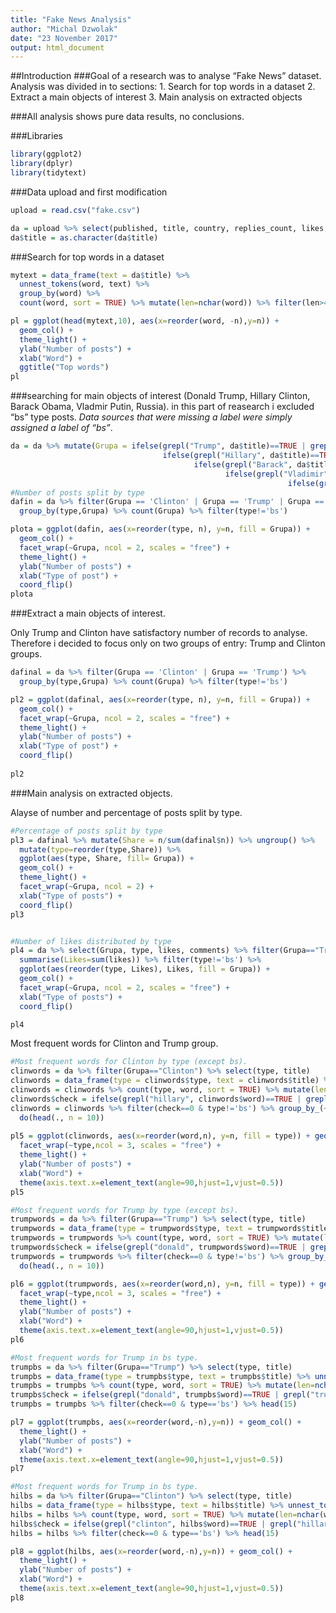 ---
title: "Fake News Analysis"
author: "Michal Dzwolak"
date: "23 November 2017"
output: html_document
---

##Introduction
###Goal of a research was to analyse "Fake News" dataset. Analysis was divided in to sections:
1. Search for top words in a dataset
2. Extract a main objects of interest
3. Main analysis on extracted objects

###All analysis shows pure data results, no conclusions. 

###Libraries
```{r lib, message=FALSE, warning=FALSE, echo=TRUE}
library(ggplot2)
library(dplyr)
library(tidytext)
```

###Data upload and first modification
```{r data, cache=TRUE, message=FALSE, warning=FALSE, echo=TRUE}
upload = read.csv("fake.csv")

da = upload %>% select(published, title, country, replies_count, likes, comments, shares, type)
da$title = as.character(da$title)
```

###Search for top words in a dataset
```{r search, message=FALSE, warning=FALSE, echo=TRUE}
mytext = data_frame(text = da$title) %>% 
  unnest_tokens(word, text) %>% 
  group_by(word) %>% 
  count(word, sort = TRUE) %>% mutate(len=nchar(word)) %>% filter(len>4)

pl = ggplot(head(mytext,10), aes(x=reorder(word, -n),y=n)) + 
  geom_col() + 
  theme_light() + 
  ylab("Number of posts") + 
  xlab("Word") + 
  ggtitle("Top words")
pl
```

###searching for main objects of interest (Donald Trump, Hillary Clinton, Barack Obama, Vladmir Putin, Russia). in this part of reasearch i excluded "bs" type posts. *Data sources that were missing a label were simply assigned a label of "bs"*.
```{r search2, message=FALSE, warning=FALSE, echo=TRUE}
da = da %>% mutate(Grupa = ifelse(grepl("Trump", da$title)==TRUE | grepl("Donald", da$title)==TRUE,"Trump",
                                  ifelse(grepl("Hillary", da$title)==TRUE | grepl("Clinton", da$title)==TRUE,"Clinton",
                                         ifelse(grepl("Barack", da$title)==TRUE | grepl("Obama", da$title)==TRUE,"Obama",
                                                ifelse(grepl("Vladimir", da$title)==TRUE | grepl("Putin", da$title)==TRUE,"Putin",
                                                              ifelse(grepl("Russia", da$title)==TRUE,"Russia",0))))))
#Number of posts split by type
dafin = da %>% filter(Grupa == 'Clinton' | Grupa == 'Trump' | Grupa == 'Obama' | Grupa == 'Putin' | Grupa == 'Russia') %>% 
  group_by(type,Grupa) %>% count(Grupa) %>% filter(type!='bs')

plota = ggplot(dafin, aes(x=reorder(type, n), y=n, fill = Grupa)) + 
  geom_col() + 
  facet_wrap(~Grupa, ncol = 2, scales = "free") + 
  theme_light() + 
  ylab("Number of posts") + 
  xlab("Type of post") + 
  coord_flip()
plota
```

###Extract a main objects of interest.

Only Trump and Clinton have satisfactory number of records to analyse. Therefore i decided to focus only on two groups of entry: Trump and Clinton groups. 
```{r search3, message=FALSE, warning=FALSE, echo=TRUE}
dafinal = da %>% filter(Grupa == 'Clinton' | Grupa == 'Trump') %>% 
  group_by(type,Grupa) %>% count(Grupa) %>% filter(type!='bs')

pl2 = ggplot(dafinal, aes(x=reorder(type, n), y=n, fill = Grupa)) + 
  geom_col() + 
  facet_wrap(~Grupa, ncol = 2, scales = "free") + 
  theme_light() + 
  ylab("Number of posts") + 
  xlab("Type of post") + 
  coord_flip()
  
pl2
```

###Main analysis on extracted objects.

Alayse of number and percentage of posts split by type.
```{r search4, message=FALSE, warning=FALSE, echo=TRUE}
#Percentage of posts split by type     
pl3 = dafinal %>% mutate(Share = n/sum(dafinal$n)) %>% ungroup() %>% 
  mutate(type=reorder(type,Share)) %>% 
  ggplot(aes(type, Share, fill= Grupa)) + 
  geom_col() + 
  theme_light() + 
  facet_wrap(~Grupa, ncol = 2) + 
  xlab("Type of posts") + 
  coord_flip()
pl3


#Number of likes distributed by type
pl4 = da %>% select(Grupa, type, likes, comments) %>% filter(Grupa=="Trump" | Grupa=="Clinton") %>% group_by(Grupa, type) %>% 
  summarise(Likes=sum(likes)) %>% filter(type!='bs') %>%
  ggplot(aes(reorder(type, Likes), Likes, fill = Grupa)) +
  geom_col() + 
  facet_wrap(~Grupa, ncol = 2, scales = "free") + 
  xlab("Type of posts") + 
  coord_flip()

pl4
```

Most frequent words for Clinton and Trump group.
```{r search5, message=FALSE, warning=FALSE, echo=TRUE}
#Most frequent words for Clinton by type (except bs).
clinwords = da %>% filter(Grupa=="Clinton") %>% select(type, title) 
clinwords = data_frame(type = clinwords$type, text = clinwords$title) %>% unnest_tokens(word, text) 
clinwords = clinwords %>% count(type, word, sort = TRUE) %>% mutate(len=nchar(word)) %>% filter(len>4) 
clinwords$check = ifelse(grepl("hillary", clinwords$word)==TRUE | grepl("clinton", clinwords$word)==TRUE,1,0)
clinwords = clinwords %>% filter(check==0 & type!='bs') %>% group_by_(~ type) %>%
  do(head(., n = 10))
  
pl5 = ggplot(clinwords, aes(x=reorder(word,n), y=n, fill = type)) + geom_col() + 
  facet_wrap(~type,ncol = 3, scales = "free") + 
  theme_light() +
  ylab("Number of posts") + 
  xlab("Word") + 
  theme(axis.text.x=element_text(angle=90,hjust=1,vjust=0.5))
pl5

#Most frequent words for Trump by type (except bs).
trumpwords = da %>% filter(Grupa=="Trump") %>% select(type, title) 
trumpwords = data_frame(type = trumpwords$type, text = trumpwords$title) %>% unnest_tokens(word, text) 
trumpwords = trumpwords %>% count(type, word, sort = TRUE) %>% mutate(len=nchar(word)) %>% filter(len>4) 
trumpwords$check = ifelse(grepl("donald", trumpwords$word)==TRUE | grepl("trump", trumpwords$word)==TRUE,1,0)
trumpwords = trumpwords %>% filter(check==0 & type!='bs') %>% group_by_(~ type) %>%
  do(head(., n = 10))

pl6 = ggplot(trumpwords, aes(x=reorder(word,n), y=n, fill = type)) + geom_col() + 
  facet_wrap(~type,ncol = 3, scales = "free") + 
  theme_light() +
  ylab("Number of posts") + 
  xlab("Word") +
  theme(axis.text.x=element_text(angle=90,hjust=1,vjust=0.5))
pl6

#Most frequent words for Trump in bs type.
trumpbs = da %>% filter(Grupa=="Trump") %>% select(type, title) 
trumpbs = data_frame(type = trumpbs$type, text = trumpbs$title) %>% unnest_tokens(word, text)
trumpbs = trumpbs %>% count(type, word, sort = TRUE) %>% mutate(len=nchar(word)) %>% filter(len>4) 
trumpbs$check = ifelse(grepl("donald", trumpbs$word)==TRUE | grepl("trump", trumpbs$word)==TRUE,1,0)
trumpbs = trumpbs %>% filter(check==0 & type=='bs') %>% head(15)

pl7 = ggplot(trumpbs, aes(x=reorder(word,-n),y=n)) + geom_col() +
  theme_light() +
  ylab("Number of posts") + 
  xlab("Word") + 
  theme(axis.text.x=element_text(angle=90,hjust=1,vjust=0.5))
pl7    

#Most frequent words for Trump in bs type.
hilbs = da %>% filter(Grupa=="Clinton") %>% select(type, title) 
hilbs = data_frame(type = hilbs$type, text = hilbs$title) %>% unnest_tokens(word, text)
hilbs = hilbs %>% count(type, word, sort = TRUE) %>% mutate(len=nchar(word)) %>% filter(len>4) 
hilbs$check = ifelse(grepl("clinton", hilbs$word)==TRUE | grepl("hillary", hilbs$word)==TRUE,1,0)
hilbs = hilbs %>% filter(check==0 & type=='bs') %>% head(15)

pl8 = ggplot(hilbs, aes(x=reorder(word,-n),y=n)) + geom_col() +
  theme_light() +
  ylab("Number of posts") + 
  xlab("Word") + 
  theme(axis.text.x=element_text(angle=90,hjust=1,vjust=0.5))
pl8   
```

